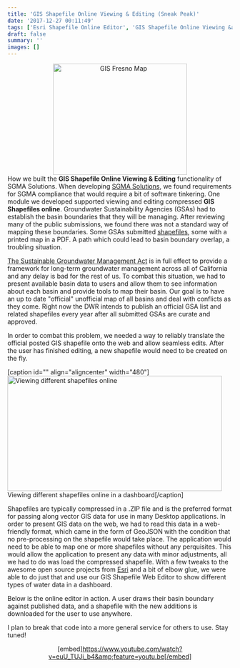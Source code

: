 ```yaml
---
title: 'GIS Shapefile Online Viewing & Editing (Sneak Peak)'
date: '2017-12-27 00:11:49'
tags: ['Esri Shapefile Online Editor', 'GIS Shapefile Online Viewing &amp; Editing']
draft: false
summary: ''
images: []
---
```


<div align="center"><img class="text-center aligncenter wp-image-6543 size-full" src="https://softwaresurvivor.com/wp-content/uploads/2017/12/map-e1514397811772.png" alt="GIS Fresno Map" width="300" height="249" /></div>
How we built the <strong>GIS Shapefile Online Viewing &amp; Editing</strong> functionality of SGMA Solutions. When developing <a href="https://antonioperez.github.io/sgma/index.html">SGMA Solutions</a>, we found requirements for SGMA compliance that would require a bit of software tinkering. One module we developed supported viewing and editing compressed <strong>GIS Shapefiles online</strong>. Groundwater Sustainability Agencies (GSAs) had to establish the basin boundaries that they will be managing. After reviewing many of the public submissions, we found there was not a standard way of mapping these boundaries. Some GSAs submitted <a href="https://www.gislounge.com/what-is-a-shapefile/">shapefiles</a>, some with a printed map in a PDF. A path which could lead to basin boundary overlap, a troubling situation.

<a href="http://www.water.ca.gov/groundwater/sgm/">The Sustainable Groundwater Management Act</a> is in full effect to provide a framework for long-term groundwater management across all of California and any delay is bad for the rest of us. To combat this situation, we had to present available basin data to users and allow them to see information about each basin and provide tools to map their basin. Our goal is to have an up to date "official" unofficial map of all basins and deal with conflicts as they come. Right now the DWR intends to publish an official GSA list and related shapefiles every year after all submitted GSAs are curate and approved.

In order to combat this problem, we needed a way to reliably translate the official posted GIS shapefile onto the web and allow seamless edits. After the user has finished editing, a new shapefile would need to be created on the fly.

[caption id="" align="aligncenter" width="480"]<img class="size-medium" src="https://perezprogramming.com/wp-content/uploads/2017/12/giphy.gif" alt="Viewing different shapefiles online" width="480" height="258" /> Viewing different shapefiles online in a dashboard[/caption]

Shapefiles are typically compressed in a .ZIP file and is the preferred format for passing along vector GIS data for use in many Desktop applications. In order to present GIS data on the web, we had to read this data in a web-friendly format, which came in the form of GeoJSON with the condition that no pre-processing on the shapefile would take place. The application would need to be able to map one or more shapefiles without any perquisites. This would allow the application to present any data with minor adjustments, all we had to do was load the compressed shapefile. With a few tweaks to the awesome open source projects from <a href="http://www.esri.com/software/open/open-source">Esri</a> and a bit of elbow glue, we were able to do just that and use our GIS Shapefile Web Editor to show different types of water data in a dashboard.

Below is the online editor in action. A user draws their basin boundary against published data, and a shapefile with the new additions is downloaded for the user to use anywhere.

I plan to break that code into a more general service for others to use. Stay tuned!
<div align="center">

[embed]https://www.youtube.com/watch?v=euU_TUJi_b4&amp;feature=youtu.be[/embed]

</div>